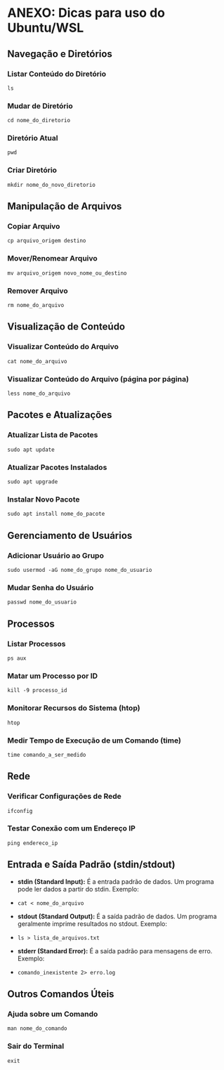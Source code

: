 # ANEXO: Dicas para uso do Ubuntu/WSL {.unnumbered}

## Navegação e Diretórios

### Listar Conteúdo do Diretório

`ls`

### **Mudar de Diretório**

`cd nome_do_diretorio`

### **Diretório Atual**

`pwd`

### **Criar Diretório**

`mkdir nome_do_novo_diretorio`

## **Manipulação de Arquivos**

### **Copiar Arquivo**

`cp arquivo_origem destino`

### **Mover/Renomear Arquivo**

`mv arquivo_origem novo_nome_ou_destino`

### **Remover Arquivo**

`rm nome_do_arquivo`

## **Visualização de Conteúdo**

### **Visualizar Conteúdo do Arquivo**

`cat nome_do_arquivo`

### **Visualizar Conteúdo do Arquivo (página por página)**

`less nome_do_arquivo`

## **Pacotes e Atualizações**

### **Atualizar Lista de Pacotes**

`sudo apt update`

### **Atualizar Pacotes Instalados**

`sudo apt upgrade`

### **Instalar Novo Pacote**

`sudo apt install nome_do_pacote`

## **Gerenciamento de Usuários**

### **Adicionar Usuário ao Grupo**

`sudo usermod -aG nome_do_grupo nome_do_usuario`

### **Mudar Senha do Usuário**

`passwd nome_do_usuario`

## **Processos**

### **Listar Processos**

`ps aux`

### **Matar um Processo por ID**

`kill -9 processo_id`

### **Monitorar Recursos do Sistema (htop)**

`htop`

### **Medir Tempo de Execução de um Comando (time)**

`time comando_a_ser_medido`

## **Rede**

### **Verificar Configurações de Rede**

`ifconfig`

### **Testar Conexão com um Endereço IP**

`ping endereco_ip`

## **Entrada e Saída Padrão (stdin/stdout)**

-   **stdin (Standard Input):** É a entrada padrão de dados. Um programa pode ler dados a partir do stdin. Exemplo:

-   `cat < nome_do_arquivo`

-   **stdout (Standard Output):** É a saída padrão de dados. Um programa geralmente imprime resultados no stdout. Exemplo:

-   `ls > lista_de_arquivos.txt`

-   **stderr (Standard Error):** É a saída padrão para mensagens de erro. Exemplo:

-   `comando_inexistente 2> erro.log`

## **Outros Comandos Úteis**

### **Ajuda sobre um Comando**

`man nome_do_comando`

### **Sair do Terminal**

`exit`
